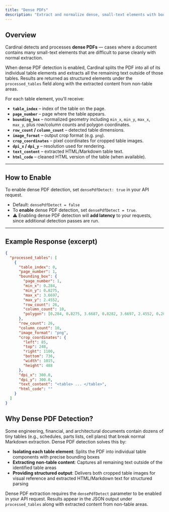 ```yaml
---
title: "Dense PDFs"
description: "Extract and normalize dense, small-text elements with bounding boxes and structured content."
---
```


## Overview

Cardinal detects and processes **dense PDFs** — cases where a document contains many small-text elements that are difficult to parse cleanly with normal extraction.  

When dense PDF detection is enabled, Cardinal splits the PDF into all of its individual table elements and extracts all the remaining text outside of those tables. Results are returned as structured elements under the `processed_tables` field along with the extracted content from non-table areas.

For each table element, you'll receive:  

- **`table_index`** – index of the table on the page.  
- **`page_number`** – page where the table appears.  
- **`bounding_box`** – normalized geometry including `min_x`, `min_y`, `max_x`, `max_y`, plus row/column counts and polygon coordinates.  
- **`row_count` / `column_count`** – detected table dimensions.  
- **`image_format`** – output crop format (e.g. `png`).  
- **`crop_coordinates`** – pixel coordinates for cropped table images.  
- **`dpi_x` / `dpi_y`** – resolution used for rendering.  
- **`text_content`** – extracted HTML/Markdown table text.  
- **`html_code`** – cleaned HTML version of the table (when available).  

---

## How to Enable

To enable dense PDF detection, set `densePdfDetect: true` in your API request.

- Default: `densePdfDetect = false`  
- To **enable** dense PDF detection, set `densePdfDetect = true`.  
- ⚠️ Enabling dense PDF detection will **add latency** to your requests, since additional detection passes are run.  

---

## Example Response (excerpt)

```json
{
  "processed_tables": [
    {
      "table_index": 0,
      "page_number": 1,
      "bounding_box": {
        "page_number": 1,
        "min_x": 0.284,
        "min_y": 0.8275,
        "max_x": 3.6697,
        "max_y": 2.4552,
        "row_count": 26,
        "column_count": 10,
        "polygon": [0.284, 0.8275, 3.6687, 0.8282, 3.6697, 2.4552, 0.2852, 2.4547]
      },
      "row_count": 26,
      "column_count": 10,
      "image_format": "png",
      "crop_coordinates": {
        "left": 85,
        "top": 248,
        "right": 1100,
        "bottom": 736,
        "width": 1015,
        "height": 488
      },
      "dpi_x": 300.0,
      "dpi_y": 300.0,
      "text_content": "<table> ... </table>",
      "html_code": ""
    }
  ]
}
```

## Why Dense PDF Detection?

Some engineering, financial, and architectural documents contain dozens of tiny tables (e.g., schedules, parts lists, cell plans) that break normal Markdown extraction. Dense PDF detection solves this by:

- **Isolating each table element**: Splits the PDF into individual table components with precise bounding boxes
- **Extracting non-table content**: Captures all remaining text outside of the identified table areas
- **Providing structured output**: Delivers both cropped table images for visual reference and extracted HTML/Markdown text for structured parsing

<Note> Dense PDF extraction requires the `densePdfDetect` parameter to be enabled in your API request. Results appear in the JSON output under `processed_tables` along with extracted content from non-table areas. </Note>